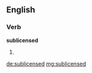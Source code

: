 ==English==

===Verb===
'''sublicensed'''

# {{past of|sublicense}}

[[de:sublicensed]]
[[mg:sublicensed]]